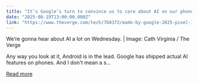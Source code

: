 ```yaml
---
title: "It’s Google’s turn to convince us to care about AI on our phones"
date: "2025-08-19T13:00:00.000Z"
link: "https://www.theverge.com/tech/760372/made-by-google-2025-pixel-10-gemini"
---
```


We’re gonna hear about AI a lot on Wednesday. | Image: Cath Virginia / The Verge	

Any way you look at it, Android is in the lead. Google has shipped actual AI features on phones. And I don't mean a s...

[Read more](https://www.theverge.com/tech/760372/made-by-google-2025-pixel-10-gemini)
